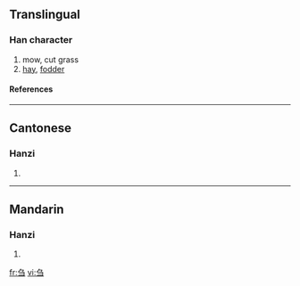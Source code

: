 {{see|芻}}

==Translingual==
===Han character===
{{Han char|rn=18|rad=刀|as=03|sn=5|four=|canj=弓尸一 (NSM)}}
# mow, cut grass
# [[hay]], [[fodder]]
====References====
{{Han ref|kx=0137.021|hdz=10323.120|uh=520D|ud=21005}}
----
==Cantonese==
===Hanzi===
{{yue-hanzi|jyut=|y=cho1}}
# {{defn|Cantonese}}
----
==Mandarin==
===Hanzi===
{{cmn-hanzi|tra=芻|pin=[[chú]] ([[chu2]])|wg=ch'u<sup>2</sup>}}
# {{defn|Mandarin}}

[[fr:刍]]
[[vi:刍]]